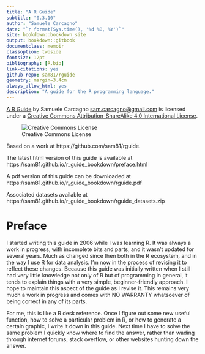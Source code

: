 ```yaml
--- 
title: "A R Guide"
subtitle: "0.3.10"
author: "Samuele Carcagno"
date: "`r format(Sys.time(), '%d %B, %Y')`"
site: bookdown::bookdown_site
output: bookdown::gitbook
documentclass: memoir
classoption: twoside
fontsize: 12pt
bibliography: [R.bib]
link-citations: yes
github-repo: sam81/rguide
geometry: margin=3.4cm
always_allow_html: yes
description: "A guide for the R programming language."
---
```

\pagestyle{bodypagestyle}


```{=latex}
\setlength{\parindent}{0pt}
\rule{\textwidth}{0.5mm}
```

[A R Guide](http://samcarcagno.altervista.org/soft/r.html) by Samuele Carcagno <sam.carcagno@gmail.com> is licensed under a [Creative Commons Attribution-ShareAlike 4.0 International License](http://creativecommons.org/licenses/by-sa/4.0/).

![Creative Commons License](images/by-sa_88x31.png)

Based on a work at https://github.com/sam81/rguide.

The latest html version of this guide is available at https://sam81.github.io/r_guide_bookdown/preface.html

A pdf version of this guide can be downloaded at https://sam81.github.io/r_guide_bookdown/rguide.pdf

Associated datasets available at https://sam81.github.io/r_guide_bookdown/rguide_datasets.zip

```{=latex}
\rule{\textwidth}{0.5mm}
%\vspace{1cm}
\newpage
% Trigger ToC creation in LaTeX
\begin{KeepFromToc}
  \tableofcontents
\end{KeepFromToc}
```

# Preface {-}

I started writing this guide in 2006 while I was learning R. It was always a work in progress, with incomplete bits and parts, and it wasn't updated for several years. Much as changed since then both in the R ecosystem, and in the way I use R for data analysis. I'm now in the process of revising it to reflect these changes. Because this guide was initially written when I still had very little knowledge not only of R but of programming in general, it tends to explain things with a very simple, beginner-friendly approach. I hope to maintain this aspect of the guide as I revise it. This remains very much a work in progress and  comes with NO WARRANTY whatsoever of being correct in any of its parts.

For me, this is like a R desk reference. Once I figure out some new useful function, how to solve a particular problem in R, or how to generate a certain graphic, I write it down in this guide. Next time I have to solve the same problem I quickly know where to find the answer, rather than wading through internet forums, stack overflow, or other websites hunting down the answer.
